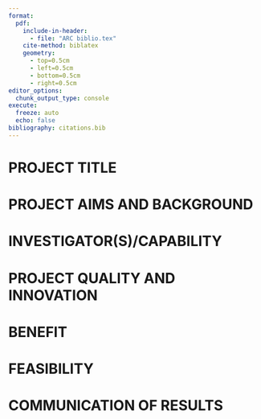 ```yaml
---
format: 
  pdf:
    include-in-header: 
      - file: "ARC biblio.tex"
    cite-method: biblatex
    geometry:
      - top=0.5cm
      - left=0.5cm
      - bottom=0.5cm
      - right=0.5cm     
editor_options: 
  chunk_output_type: console
execute:
  freeze: auto
  echo: false
bibliography: citations.bib
---
```


# PROJECT TITLE

# PROJECT AIMS AND BACKGROUND

# INVESTIGATOR(S)/CAPABILITY

# PROJECT QUALITY AND INNOVATION

# BENEFIT

# FEASIBILITY

# COMMUNICATION OF RESULTS
